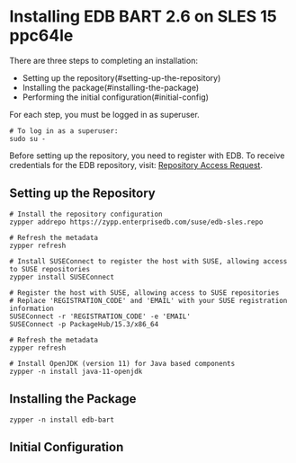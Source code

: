 # Installing EDB BART 2.6 on SLES 15 ppc64le

There are three steps to completing an installation:

- Setting up the repository(#setting-up-the-repository)
- Installing the package(#installing-the-package)
- Performing the initial configuration(#initial-config)

For each step, you must be logged in as superuser.

```shell
# To log in as a superuser:
sudo su -
```

Before setting up the repository, you need to register with EDB. To receive credentials for the EDB repository, visit: [Repository Access Request](https://www.enterprisedb.com/repository-access-request).

## Setting up the Repository

```shell
# Install the repository configuration
zypper addrepo https://zypp.enterprisedb.com/suse/edb-sles.repo

# Refresh the metadata
zypper refresh

# Install SUSEConnect to register the host with SUSE, allowing access to SUSE repositories
zypper install SUSEConnect

# Register the host with SUSE, allowing access to SUSE repositories
# Replace 'REGISTRATION_CODE' and 'EMAIL' with your SUSE registration information
SUSEConnect -r 'REGISTRATION_CODE' -e 'EMAIL'
SUSEConnect -p PackageHub/15.3/x86_64

# Refresh the metadata
zypper refresh

# Install OpenJDK (version 11) for Java based components
zypper -n install java-11-openjdk
```

## Installing the Package

```shell
zypper -n install edb-bart
```

## Initial Configuration
